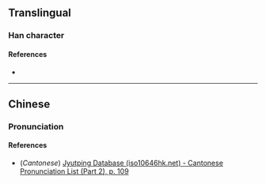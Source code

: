 {{character info/new}}
==Translingual==

===Han character===
{{Han char|rn=61|rad=心|as=09|sn=12|four=96032|canj=PWMV|ids=⿰忄畏}}

====References====
* {{Han ref|kx=0393.270|dkj=10892|dj=0730.040|hdz=42328.050|uh=6104|ud=24836|bh=D94F|bd=55631}}

----

==Chinese==
{{zh-forms}}

===Pronunciation===
{{zh-pron
|m=wēi
|c=wui1
|mc=
|oc=
|ma=
|cat=
}}

====References====
* (''Cantonese'') [http://www.iso10646hk.net/jp/document/download.jsp Jyutping Database (iso10646hk.net) - Cantonese Pronunciation List (Part 2), p. 109]